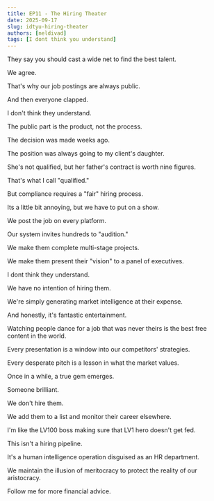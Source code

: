 ```yaml
---
title: EP11 - The Hiring Theater
date: 2025-09-17
slug: idtyu-hiring-theater
authors: [neldivad]
tags: [I dont think you understand]
---
```


They say you should cast a wide net to find the best talent.

We agree.

That's why our job postings are always public.

And then everyone clapped. 

I don't think they understand.

The public part is the product, not the process.

The decision was made weeks ago.

The position was always going to my client's daughter.

She's not qualified, but her father's contract is worth nine figures.

That's what I call "qualified."

<!--truncate-->

But compliance requires a "fair" hiring process.

Its a little bit annoying, but we have to put on a show.

We post the job on every platform.

Our system invites hundreds to "audition."

We make them complete multi-stage projects.

We make them present their "vision" to a panel of executives.

I dont think they understand.

We have no intention of hiring them.

We're simply generating market intelligence at their expense.

And honestly, it's fantastic entertainment.

Watching people dance for a job that was never theirs is the best free content in the world.

Every presentation is a window into our competitors' strategies.

Every desperate pitch is a lesson in what the market values.

Once in a while, a true gem emerges.

Someone brilliant.

We don't hire them.

We add them to a list and monitor their career elsewhere.

I'm like the LV100 boss making sure that LV1 hero doesn't get fed.

This isn't a hiring pipeline.

It's a human intelligence operation disguised as an HR department.

We maintain the illusion of meritocracy to protect the reality of our aristocracy.

Follow me for more financial advice.
